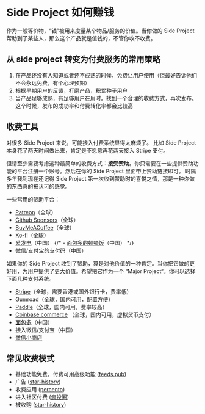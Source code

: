 # Side Project 如何赚钱

作为一般等价物，“钱”被用来度量某个物品/服务的价值。当你做的 Side Project 帮助到了某些人，那么这个产品就是值钱的，不管你收不收费。

## 从 side project 转变为付费服务的常用策略

1. 在产品还没有人知道或者还不成熟的时候，免费让用户使用（但最好告诉他们不会永远免费，有个心理预期）
2. 根据早期用户的反馈，打磨产品，积累种子用户
3. 当产品足够成熟，有足够用户在用时。找到一个合理的收费方式，再次发布。这个时候，发布的成功率和付费转化率都会比较高

## 收费工具

对很多 Side Project 来说，可能接入付费系统显得太麻烦了。
比如 Side Project 本身花了两天时间做出来，肯定是不愿意再花两天接入 Stripe 支付。

但请至少需要考虑这种最简单的收费方式：**接受赞助**。你只需要在一些提供赞助功能的平台注册一个账号。然后在你的 Side Project 里面带上赞助链接即可。
时隔多年我到现在还记得 Side Project 第一次收到赞助时的喜悦之情，那是一种你做的东西真的被认可的感觉。

一些常用的赞助平台：

- [Patreon](https://www.patreon.com/)（全球）
- [Github Sponsors](https://github.com/sponsors/)（全球）
- [BuyMeACoffee](https://buymeacoffee.com/)（全球）
- [Ko-fi](https://ko-fi.com/?)（全球）
- [爱发电](https://afdian.net/)（中国）
{/* - [面包多的顿顿饭](https://dun.mianbaoduo.com/)（中国） */}
- 微信/支付宝的支付码（中国）

如果你的 Side Project 收到了赞助，算是对他价值的一种肯定。当你把它做的更好用，为用户提供了更大价值。希望把它作为一个 “Major Project“。你可以选择下面几种支付系统。

- [Stripe](https://stripe.com/)（全球，需要香港或国外银行卡，费率低）
- [Gumroad](https://gumroad.com/)（全球，国内可用，配置方便）
- [Paddle](https://www.paddle.com/)（全球，国内可用，费率较高）
- [Coinbase commerce](https://commerce.coinbase.com/) （全球，国内可用，虚拟货币支付）
- [面包多](https://mbd.pub/)（中国）
- 接入微信/支付宝（中国）
- [微信小商店](https://shop.weixin.qq.com/)

## 常见收费模式

- 基础功能免费，付费可用高级功能 ([feeds.pub](https://feeds.pub))
- 广告 ([star-history](https://star-history.com))
- 收费应用 ([percento](https://www.percento.app/))
- 进入社区付费 ([疯投圈](https://crazy.capital/))
- 被收购 ([star-history](https://star-history.com))
